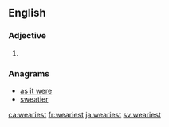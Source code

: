 ==English==

===Adjective===
{{head|en|adjective superlative form}}

# {{en-superlative of|weary}}

===Anagrams===
* [[as it were#English|as it were]]
* [[sweatier#English|sweatier]]

[[ca:weariest]]
[[fr:weariest]]
[[ja:weariest]]
[[sv:weariest]]